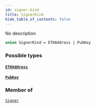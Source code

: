```yaml
---
id: signer-kind
title: SignerKind
hide_table_of_contents: false
---
```








No description

```graphql
union SignerKind = ETHAddress | PubKey
```


### Possible types

#### [`ETHAddress`](/testnet/api/graphql/objects/ethaddress) <Badge class="secondary" text="object"/>
> 
> 

#### [`PubKey`](/testnet/api/graphql/objects/pub-key) <Badge class="secondary" text="object"/>
> 
> 



### Member of

[`Signer`](/testnet/api/graphql/objects/signer)  <Badge class="secondary" text="object"/>




